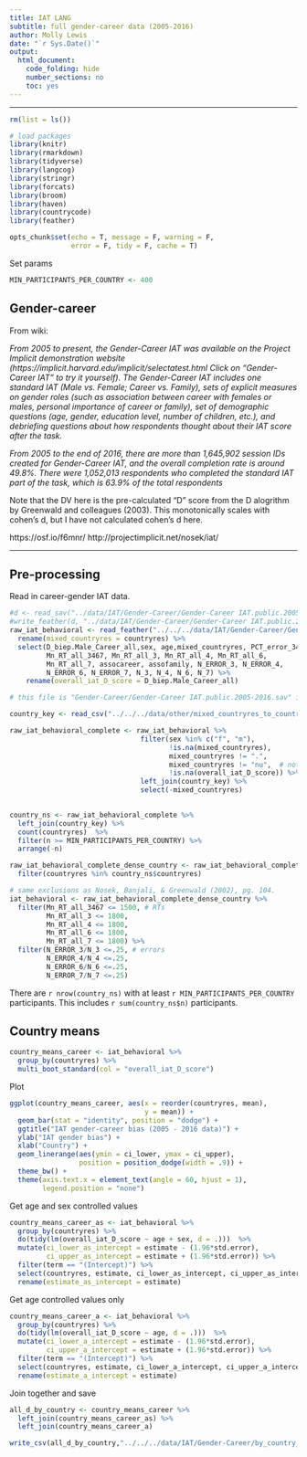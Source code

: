 ```yaml
---
title: IAT LANG
subtitle: full gender-career data (2005-2016)
author: Molly Lewis 
date: "`r Sys.Date()`"
output: 
  html_document:
    code_folding: hide
    number_sections: no
    toc: yes
---
```

  
******

```r
rm(list = ls())

# load packages
library(knitr)
library(rmarkdown)
library(tidyverse)
library(langcog)
library(stringr)
library(forcats)
library(broom)
library(haven)
library(countrycode)
library(feather)

opts_chunk$set(echo = T, message = F, warning = F, 
               error = F, tidy = F, cache = T)
```

Set params
```r
MIN_PARTICIPANTS_PER_COUNTRY <- 400
```

## Gender-career
From wiki: 

_From 2005 to present, the Gender-Career IAT was available on the Project Implicit demonstration website (https://implicit.harvard.edu/implicit/selectatest.html Click on “Gender-Career IAT” to try it yourself). The Gender-Career IAT includes one standard IAT (Male vs. Female; Career vs. Family), sets of explicit measures on gender roles (such as association between career with females or males, personal importance of career or family), set of demographic questions (age, gender, education level, number of children, etc.), and debriefing questions about how respondents thought about their IAT score after the task._

_From 2005 to the end of 2016, there are more than 1,645,902 session IDs created for Gender-Career IAT, and the overall completion rate is around 49.8%. There were 1,052,013 respondents who completed the standard IAT part of the task, which is 63.9% of the total respondents_

Note that the DV here is the pre-calculated "D" score from the D alogrithm by Greenwald and colleagues (2003). This monotonically scales with cohen's d, but I have not calculated cohen's d here.

https://osf.io/f6mnr/
http://projectimplicit.net/nosek/iat/

******

## Pre-processing
Read in career-gender IAT data. 
```r
#d <- read_sav("../data/IAT/Gender-Career/Gender-Career IAT.public.2005-2016.sav") 
#write_feather(d, "../data/IAT/Gender-Career/Gender-Career IAT.public.2005-2016.feather") %>%
raw_iat_behavioral <- read_feather("../../../data/IAT/Gender-Career/Gender-Career IAT.public.2005-2016.feather") %>%
  rename(mixed_countryres = countryres) %>%
  select(D_biep.Male_Career_all,sex, age,mixed_countryres, PCT_error_3467, 
         Mn_RT_all_3467, Mn_RT_all_3, Mn_RT_all_4, Mn_RT_all_6, 
         Mn_RT_all_7, assocareer, assofamily, N_ERROR_3, N_ERROR_4,
         N_ERROR_6, N_ERROR_7, N_3, N_4, N_6, N_7) %>%
    rename(overall_iat_D_score = D_biep.Male_Career_all) 

# this file is "Gender-Career/Gender-Career IAT.public.2005-2016.sav" in feather form (taken from: https://osf.io/gmewy/); it is not in the repository because it is too big.
```

```r

country_key <- read_csv("../../../data/other/mixed_countryres_to_country_res_key.csv")

raw_iat_behavioral_complete <- raw_iat_behavioral %>%
                                filter(sex %in% c("f", "m"),
                                       !is.na(mixed_countryres), 
                                       mixed_countryres != ".",
                                       mixed_countryres != "nu",  # not clear what this refers to (it's lower case and not in codebook- Niue seems unlikely)
                                       !is.na(overall_iat_D_score)) %>%
                                left_join(country_key) %>%
                                select(-mixed_countryres)
                                      

country_ns <- raw_iat_behavioral_complete %>%
  left_join(country_key) %>%
  count(countryres)  %>%
  filter(n >= MIN_PARTICIPANTS_PER_COUNTRY) %>%
  arrange(-n)

raw_iat_behavioral_complete_dense_country <- raw_iat_behavioral_complete %>%
  filter(countryres %in% country_ns$countryres)
```

```r
# same exclusions as Nosek, Banjali, & Greenwald (2002), pg. 104. 
iat_behavioral <- raw_iat_behavioral_complete_dense_country %>%
  filter(Mn_RT_all_3467 <= 1500, # RTs
         Mn_RT_all_3 <= 1800,
         Mn_RT_all_4 <= 1800,
         Mn_RT_all_6 <= 1800,
         Mn_RT_all_7 <= 1800) %>%
  filter(N_ERROR_3/N_3 <=.25, # errors
         N_ERROR_4/N_4 <=.25,
         N_ERROR_6/N_6 <=.25,
         N_ERROR_7/N_7 <=.25)
```

There are `r nrow(country_ns)` with at least `r MIN_PARTICIPANTS_PER_COUNTRY` participants. This includes `r sum(country_ns$n)` participants.

## Country means
```r
country_means_career <- iat_behavioral %>%
  group_by(countryres) %>%
  multi_boot_standard(col = "overall_iat_D_score") 
```

Plot
```r
ggplot(country_means_career, aes(x = reorder(countryres, mean), 
                                 y = mean)) +
  geom_bar(stat = "identity", position = "dodge") +
  ggtitle("IAT gender-career bias (2005 - 2016 data)") +
  ylab("IAT gender bias") +
  xlab("Country") +
  geom_linerange(aes(ymin = ci_lower, ymax = ci_upper),  
                 position = position_dodge(width = .9)) +
  theme_bw() +
  theme(axis.text.x = element_text(angle = 60, hjust = 1),
        legend.position = "none") 
```

Get age and sex controlled values
```r
country_means_career_as <- iat_behavioral %>%
  group_by(countryres) %>%
  do(tidy(lm(overall_iat_D_score ~ age + sex, d = .)))  %>%
  mutate(ci_lower_as_intercept = estimate - (1.96*std.error),
         ci_upper_as_intercept = estimate + (1.96*std.error)) %>%
  filter(term == "(Intercept)") %>%
  select(countryres, estimate, ci_lower_as_intercept, ci_upper_as_intercept) %>%
  rename(estimate_as_intercept = estimate)
```

Get age controlled values only
```r
country_means_career_a <- iat_behavioral %>%
  group_by(countryres) %>%
  do(tidy(lm(overall_iat_D_score ~ age, d = .)))  %>%
  mutate(ci_lower_a_intercept = estimate - (1.96*std.error),
         ci_upper_a_intercept = estimate + (1.96*std.error)) %>%
  filter(term == "(Intercept)") %>%
  select(countryres, estimate, ci_lower_a_intercept, ci_upper_a_intercept) %>%
  rename(estimate_a_intercept = estimate)
```

Join together and save
```r
all_d_by_country <- country_means_career %>%
  left_join(country_means_career_as) %>%
  left_join(country_means_career_a)

write_csv(all_d_by_country,"../../../data/IAT/Gender-Career/by_country_means_400.csv") 
```


